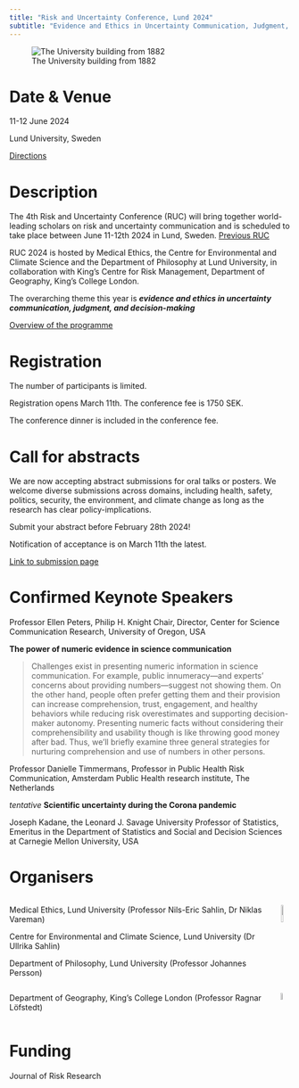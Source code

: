 ```yaml
---
title: "Risk and Uncertainty Conference, Lund 2024"
subtitle: "Evidence and Ethics in Uncertainty Communication, Judgment, and Decision-Making"
---
```


![The University building from 1882](img/Universitetshuset_sep2016_18_smaller.png){width="40%,fig-align=\"center\""}

# Date & Venue

11-12 June 2024

Lund University, Sweden

[Directions](directions.qmd)

# Description

The 4th Risk and Uncertainty Conference (RUC) will bring together world-leading scholars on risk and uncertainty communication and is scheduled to take place between June 11-12th 2024 in Lund, Sweden. [Previous RUC](History.qmd)

RUC 2024 is hosted by Medical Ethics, the Centre for Environmental and Climate Science and the Department of Philosophy at Lund University, in collaboration with King's Centre for Risk Management, Department of Geography, King's College London.

The overarching theme this year is ***evidence and ethics in uncertainty communication, judgment, and decision-making***

[Overview of the programme](Programme.qmd)

# Registration

The number of participants is limited.  

Registration opens March 11th. The conference fee is 1750 SEK.

The conference dinner is included in the conference fee. 

# Call for abstracts

We are now accepting abstract submissions for oral talks or posters. We welcome diverse submissions across domains, including health, safety, politics, security, the environment, and climate change as long as the research has clear policy-implications.

Submit your abstract before February 28th 2024! 

Notification of acceptance is on March 11th the latest.  

[Link to submission page](https://www.cec.lu.se/webform/ruc2024)

# Confirmed Keynote Speakers

Professor Ellen Peters, Philip H. Knight Chair, Director, Center for Science Communication Research, University of Oregon, USA

**The power of numeric evidence in science communication**

> Challenges exist in presenting numeric information in science communication. For example, public innumeracy—and experts’ concerns about providing numbers—suggest not showing them. On the other hand, people often prefer getting them and their provision can increase comprehension, trust, engagement, and healthy behaviors while reducing risk overestimates and supporting decision-maker autonomy. Presenting numeric facts without considering their comprehensibility and usability though is like throwing good money after bad. Thus, we’ll briefly examine three general strategies for nurturing comprehension and use of numbers in other persons.

Professor Danielle Timmermans, Professor in Public Health Risk Communication, Amsterdam Public Health research institute, The Netherlands

*tentative* **Scientific uncertainty during the Corona pandemic**

Joseph Kadane, the Leonard J. Savage University Professor of Statistics, Emeritus in the Department of Statistics and Social and Decision Sciences at Carnegie Mellon University, USA


# Organisers

::: columns
::: {.column width="\"50%"}
Medical Ethics, Lund University (Professor Nils-Eric Sahlin, Dr Niklas Vareman)

Centre for Environmental and Climate Science, Lund University (Dr Ullrika Sahlin)

Department of Philosophy, Lund University (Professor Johannes Persson)
:::

::: {.column width="\"50%"}
![](img/LundUniversity_C2line_RGB.png){width="44%"}
:::
:::

::: columns
::: {.column width="\"50%"}
Department of Geography, King's College London (Professor Ragnar Löfstedt)
:::

::: {.column width="\"50%"}
![](img/kings.png){width="44%"}
:::
:::

# Funding

Journal of Risk Research
